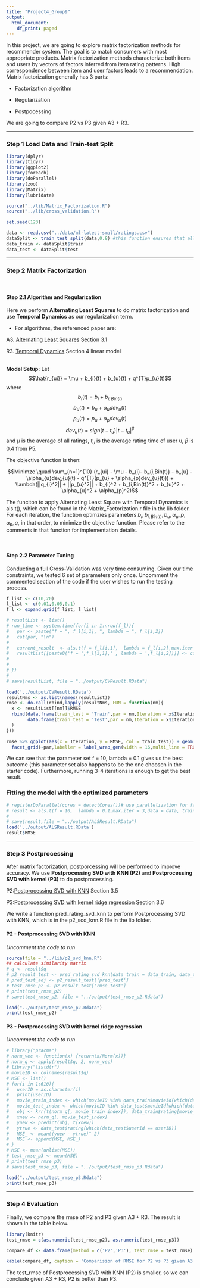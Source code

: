 ```yaml
---
title: "Project4_Group9"
output:
  html_document:
    df_print: paged
---
```


In this project, we are going to explore matrix factorization methods for recommender system. The goal is to match consumers with most appropriate products. Matrix factorization methods characterize both items and users by vectors of factors inferred from item rating patterns. High correspondence between item and user factors leads to a recommendation. Matrix factorization generally has 3 parts:

- Factorization algorithm

- Regularization

- Postpocessing

We are going to compare P2 vs P3 given A3 + R3.  

***

### Step 1 Load Data and Train-test Split
```r

library(dplyr)
library(tidyr)
library(ggplot2)
library(foreach)
library(doParallel)
library(zoo)
library(Matrix)
library(lubridate)

source("../lib/Matrix_Factorization.R")
source("../lib/cross_validation.R")

set.seed(123)

data <- read.csv("../data/ml-latest-small/ratings.csv")
dataSplit <- train_test_split(data,0.8) #this function ensures that all users and movies are in the training set.
data_train <- dataSplit$train
data_test <- dataSplit$test

```

***
### Step 2 Matrix Factorization

<br/>

#### Step 2.1 Algorithm and Regularization
Here we perform **Alternating Least Squares** to do matrix factorization and use **Temporal Dynamics** as our regularization term.

- For algorithms, the referenced paper are:

A3. [Alternating Least Squares](./paper/P4 Large-scale Parallel Collaborative Filtering for the Netflix Prize.pdf) Section 3.1

R3. [Temporal Dynamics](./paper/P5 Collaborative Filtering with Temporal Dynamics.pdf) Section 4 linear model

<br/>
**Model Setup:**
Let 
$$\hat{r_{ui}} = \mu + b_{i}(t) + b_{u}(t) + q^{T}p_{u}(t)$$
where
$$b_{i}(t) = b_{i} + b_{i,Bin(t)}$$
$$b_{u}(t) = b_{u} + \alpha_{u}dev_{u}(t)$$
$$p_{u}(t) = p_{u} + \alpha_{p}dev_{u}(t)$$
$$dev_{u}(t) = sign(t - t_{u}) |t - t_{u}|^{\beta}$$
and $\mu$ is the average of all ratings, $t_{u}$ is the average rating time of user u, $\beta$ is 0.4 from P5.

The objective function is then: 

$$Minimze \quad \sum_{n=1}^{10} (r_{ui} - \mu - b_{i}- b_{i,Bin(t)} - b_{u} - \alpha_{u}dev_{u}(t) -
q^{T}(p_{u} + \alpha_{p}dev_{u}(t))) + \lambda(||q_{i}^2|| + ||p_{u}^2|| + b_{i}^2 + b_{i,Bin(t)}^2 + b_{u}^2 + \alpha_{u}^2 + \alpha_{p}^2)$$ 

The funciton to apply Alternating Least Square with Temporal Dynamics is als.t(), which can be found in the Matrix_Factorization.r file in the lib folder. For each iteration, the function optimzies parameters $b_i,b_{i,Bin(t)},b_u,\alpha_{u},p,\alpha_p,q$, in that order, to minimize the objective function. 
Please refer to the comments in that function for implementation details.

<br/>

#### Step 2.2 Parameter Tuning

Conducting a full Cross-Validation was very time consuming. Given our time constraints, we tested 6 set of parameters only once. Uncomment the commented section of the code if the user wishes to run the testing process.

```r

f_list <- c(10,20)
l_list <- c(0.01,0.05,0.1)
f_l <- expand.grid(f_list, l_list)

# resultList <- list()
# run_time <- system.time(for(i in 1:nrow(f_l)){
#   par <- paste("f = ", f_l[i,1], ", lambda = ", f_l[i,2])
#   cat(par, "\n")
#   
#   current_result  <- als.t(f = f_l[i,1],  lambda = f_l[i,2],max.iter = 10,data = data, train = data_train, test = data_test)
#   resultList[[paste0('f = ',f_l[i,1],' , lambda = ',f_l[i,2])]] <- current_result
#   
#   
# })
# 
# save(resultList, file = "../output/CVResult.RData")

load('../output/CVResult.RData')
resultNms <- as.list(names(resultList))
rmse <- do.call(rbind,lapply(resultNms, FUN = function(nm){
  x <- resultList[[nm]]$RMSE
  rbind(data.frame(train_test = 'Train',par = nm,Iteration = x$Iteration,RMSE = x$Train.Q.Update,check.names = F),
        data.frame(train_test = 'Test',par = nm,Iteration = x$Iteration,RMSE = x$Test.Q.Update,check.names = F)
  )
}))

rmse %>% ggplot(aes(x = Iteration, y = RMSE, col = train_test)) + geom_point() + 
  facet_grid(~par,labeller = label_wrap_gen(width = 16,multi_line = TRUE)) + scale_x_continuous(breaks = c(0,5,10),labels = c('0','5','10'))


```
  
We can see that the parameter set f = 10, lambda = 0.1 gives us the best outcome (this parameter set also happens to be the one choosen in the starter code). Furthermore, running 3-4 iterations is enough to get the best result.

### Fitting the model with the optimized parameters

```r
# registerDoParallel(cores = detectCores())# use parallelization for faster procesing
# result <- als.t(f = 10,  lambda = 0.1,max.iter = 3,data = data, train = data_train, test = data_test)
# 
# save(result,file = "../output/ALSResult.RData")
load('../output/ALSResult.RData')
result$RMSE
```

***

### Step 3 Postprocessing
After matrix factorization, postporcessing will be performed to improve accuracy. We use **Postprocessing SVD with KNN (P2)** and **Postprocessing SVD with kernel (P3)** to do postprocessing.

P2:[Postprocessing SVD with KNN](./paper/P2 Improving regularized singular value decomposition for collaborative filtering .pdf) Section 3.5

P3:[Postprocessing SVD with kernel ridge regression](./paper/P2 Improving regularized singular value decomposition for collaborative filtering .pdf) Section 3.6

We write a function pred_rating_svd_knn to perform Postprocessing SVD with KNN, which is in the p2_scd_knn.R file in the lib folder. 

#### P2 - Postprocessing SVD with KNN
*Uncomment the code to run*
```r
source(file = "../lib/p2_svd_knn.R")
## calculate similarity matrix 
# q <- result$q
# p2_result_test <- pred_rating_svd_knn(data_train = data_train, data_test = data_test, q)
# pred_test_adj <- p2_result_test['pred_test']
# test_rmse_p2 <- p2_result_test['rmse_test']
# print(test_rmse_p2)
# save(test_rmse_p2, file = "../output/test_rmse_p2.Rdata")

load("../output/test_rmse_p2.Rdata")
print(test_rmse_p2)
```

#### P3 - Postprocessing SVD with kernel ridge regression 
*Uncomment the code to run*
```r
# library("pracma")
# norm_vec <- function(x) {return(x/Norm(x))}
# norm_q <- apply(result$q, 2, norm_vec)
# library("listdtr")
# movieID <- colnames(result$q)
# MSE <- list()
# for(i in 1:610){
#   userID = as.character(i)
#   print(userID)
#   movie_train_index <- which(movieID %in% data_train$movieId[which(data_train$userId == userID)])
#   movie_test_index <- which(movieID %in% data_test$movieId[which(data_test$userId == userID)])
#   obj <- krr(t(norm_q[, movie_train_index]), data_train$rating[movie_train_index])
#   xnew <- norm_q[, movie_test_index]
#   ynew <- predict(obj, t(xnew))
#   ytrue <- data_test$rating[which(data_test$userId == userID)]
#   MSE_ <- mean((ynew - ytrue)^ 2)
#   MSE <- append(MSE, MSE_)
# }
# MSE <- mean(unlist(MSE))
# test_rmse_p3 <- mean(MSE)
# print(test_rmse_p3)
# save(test_rmse_p3, file = "../output/test_rmse_p3.Rdata")

load("../output/test_rmse_p3.Rdata")
print(test_rmse_p3)
```

***

### Step 4 Evaluation
Finally, we compare the rmse of P2 and P3 given A3 + R3. The result is shown in the table below.

```r
library(knitr)
test_rmse = c(as.numeric(test_rmse_p2), as.numeric(test_rmse_p3))

compare_df <- data.frame(method = c('P2','P3'), test_rmse = test_rmse)

kable(compare_df, caption = 'Comparision of RMSE for P2 vs P3 given A3 + R3')
```

The test_rmse of Postprocessing SVD with KNN (P2) is smaller, so we can conclude given A3 + R3, P2 is better than P3.